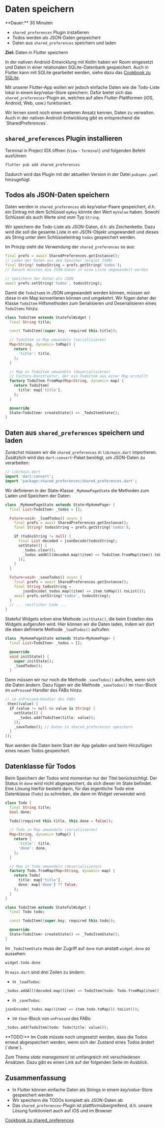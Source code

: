 
# Daten speichern

<Callout>
  **Dauer:** 30 Minuten

  - `shared_preferences` Plugin installieren
  - Todos werden als JSON-Daten gespeichert
  - Daten aus `shared_preferences` speichern und laden

  **Ziel:** Daten in Flutter speichern
</Callout>

In der nativen Android-Entwicklung mit Kotlin haben wir Room
eingesetzt und Daten in einer relationalen SQLite-Datenbank 
gespeichert. Auch in Flutter kann mit SQLite gearbeitet werden,
siehe dazu das [Cookbook zu SQLite](https://docs.flutter.dev/cookbook/persistence/sqlite).

Mit unserer Flutter-App wollen wir jedoch einfache Daten wie 
die Todo-Liste lokal in einem _key/value_-Store speichern. 
Dafür bietet sich das `shared_preferences`-Plugin an, welches 
auf allen Flutter-Plattformen (iOS, Android, Web, usw.) funktioniert.

<Callout type="info">
Wir lernen somit noch einen weiteren Ansatz kennen, Daten zu
verwalten. Auch in der nativen Android-Entwicklung gibt es
entsprechend die `SharedPreferences`.
</Callout>

## `shared_preferences` Plugin installieren

Terminal in Project IDX öffnen (`View` - `Terminal`) und 
folgenden Befehl ausführen:

```bash
flutter pub add shared_preferences
```

Dadurch wird das Plugin mit der aktuellen Version in der Datei 
`pubspec.yaml` hinzugefügt.

## Todos als JSON-Daten speichern

Daten werden in `shared_preferences` als _key/value_-Paare
gespeichert, d.h. ein Eintrag mit dem Schlüssel `myKey` könnte
den Wert `myValue` haben. Sowohl Schlüssel als auch Werte sind
vom Typ `String`.

Wir speichern die Todo-Liste als JSON-Daten, d.h. als Zeichenkette. 
Dazu wird die soll die gesamte Liste in ein JSON-Objekt umgewandelt 
und dieses als String unter dem Schlüsseleintrag `todos` gespeichert
werden.

Im Prinzip sieht die Verwendung der `shared_preferences` so aus:

```dart
final prefs = await SharedPreferences.getInstance();
// Laden der Daten aus dem Speicher (ergibt JSON)
final String? todosString = prefs.getString('todos');
// Danach müssten die JSON-Daten in eine Liste umgewandelt werden

// Speichern der Daten als JSON
await prefs.setString('todos', todosString);
```

Damit die `TodoItem`s in JSON umgewandelt werden können, 
müssen wir diese in ein Map konvertieren können und umgekehrt. 
Wir fügen daher der Klasse `TodoItem` Hilfsmethoden zum 
Serialisieren und Deserialisieren eines `TodoItems` hinzu:

```dart
class TodoItem extends StatefulWidget {
  final String title;

  const TodoItem({super.key, required this.title});

  // TodoItem in Map umwandeln (serialisieren)
  Map<String, dynamic> toMap() {
    return {
      'title': title,
    };
  }

  // Map in TodoItem umwandeln (deserialisieren)
  // Factory-Konstruktor, der ein TodoItem aus einer Map erstellt
  factory TodoItem.fromMap(Map<String, dynamic> map) {
    return TodoItem(
      title: map['title'],
    );
  }

  @override
  State<TodoItem> createState() => _TodoItemState();
}
```

## Daten aus `shared_preferences` speichern und laden

Zunächst müssen wir die `shared_preferences` in `lib/main.dart`
importieren. Zusätzlich wird das `dart:convert`-Paket benötigt, 
um JSON-Daten zu verarbeiten:

```dart
// lib/main.dart
import 'dart:convert';
import 'package:shared_preferences/shared_preferences.dart';
```

Wir definieren in der State-Klasse `_MyHomePageState` die Methoden
zum Laden und Speichern der Daten:

```dart
class _MyHomePageState extends State<MyHomePage> {
  final List<TodoItem> _todos = [];

  Future<void> _loadTodos() async {
    final prefs = await SharedPreferences.getInstance();
    final String? todosString = prefs.getString('todos');

    if (todosString != null) {
      final List decoded = jsonDecode(todosString);
      setState(() {
        _todos.clear();
        _todos.addAll(decoded.map((item) => TodoItem.fromMap(item)).toList());
      });
    }
  }

  Future<void> _saveTodos() async {
    final prefs = await SharedPreferences.getInstance();
    final String todosString =
        jsonEncode(_todos.map((item) => item.toMap()).toList());
    await prefs.setString('todos', todosString);
  }
  // ... restlicher Code ...
}
```

Stateful Widgets erben eine Methode `initState()`, die beim
Erstellen des Widgets aufgerufen wird. Hier können wir die
Daten laden, indem wir dort die eben definierte Methode `_loadTodos()` 
aufrufen:

```dart
class _MyHomePageState extends State<MyHomePage> {
  final List<TodoItem> _todos = [];

  @override
  void initState() {
    super.initState();
    _loadTodos();
  }
```

Dann müssen wir nur noch die Methode `_saveTodos()` aufrufen,
wenn sich die Daten ändern. Dazu fügen wir die Methode `_saveTodos()`
im `then`-Block im `onPressed`-Handler des FABs hinzu:

```dart
// im onPressed-Handler des FABs
.then((value) {
  if (value != null && value is String) {
    setState(() {
      _todos.add(TodoItem(title: value));
    });
    _saveTodos(); // Daten in shared_preferences speichern
  }
});
```

Nun werden die Daten beim Start der App geladen und beim
Hinzufügen eines neuen Todos gespeichert.

## Datenklasse für Todos

Beim Speichern der Todos wird momentan nur der Titel berücksichtigt. Der Status in `done` wird nicht abgespeichert, da sich dieser im State befindet. Eine Lösung hierfür besteht darin, für das eigentliche Todo eine Datenklasse (`Todo`) zu schreiben, die dann im Widget verwendet wird:

```dart
class Todo {
  final String title;
  bool done;

  Todo({required this.title, this.done = false});

  // Todo in Map umwandeln (serialisieren)
  Map<String, dynamic> toMap() {
    return {
      'title': title,
      'done': done,
    };
  }

  // Map in Todo umwandeln (deserialisieren)
  factory Todo.fromMap(Map<String, dynamic> map) {
    return Todo(
      title: map['title'],
      done: map['done'] ?? false,
    );
  }
}

class TodoItem extends StatefulWidget {
  final Todo todo;

  const TodoItem({super.key, required this.todo});

  @override
  State<TodoItem> createState() => _TodoItemState();
}
```

Im `_TodoItemState` muss der Zugriff auf `done` nun anstatt `widget.done` so aussehen:

```dart
widget.todo.done
```

In `main.dart` sind drei Zeilen zu ändern:

- in `_loadTodos`: 

```dart
_todos.addAll(decoded.map((item) => TodoItem(todo: Todo.fromMap(item))).toList());
```

- in `_saveTodos`:

```dart
jsonEncode(_todos.map((item) => item.todo.toMap()).toList());
```

- im `then`-Block von `onPressed` des FABs:

```dart
_todos.add(TodoItem(todo: Todo(title: value)));
```

<Callout type="error">
**TODO:** Im Code müsste noch umgesetzt werden, dass die Todos erneut abgespeichert werden, wenn sich der Zustand eines Todos ändert (`done`).
</Callout>

Zum Thema _state management_ ist umfangreich mit verschiedenen Ansätzen. Dazu gibt es einen Link auf der folgenden Seite im Ausblick.

## Zusammenfassung

- In Flutter können einfache Daten als Strings in einem _key/value_-Store gespeichert werden
- Wir speichern die TODOs komplett als JSON-Daten ab
- Das `shared_preferences`-Plugin ist plattformübergreifend, d.h. unsere Lösung funktioniert auch auf iOS und im Browser

[Cookbook zu shared_preferences](https://docs.flutter.dev/cookbook/persistence/key-value)
